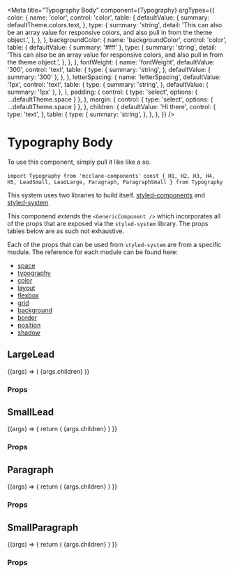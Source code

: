 
<Meta
  title="Typography Body"
  component={Typography}
  argTypes={{
    color: {
      name: 'color',
      control: 'color',
      table: {
        defaultValue: {
          summary: defaultTheme.colors.text,
        },
        type: {
          summary: 'string',
          detail:
            'This can also be an array value for responsive colors, and also pull in from the theme object.',
        },
      },
    },
    backgroundColor: {
      name: 'backgroundColor',
      control: 'color',
      table: {
        defaultValue: { summary: '#fff' },
        type: {
          summary: 'string',
          detail:
            'This can also be an array value for responsive colors, and also pull in from the theme object.',
        },
      },
    },
    fontWeight: {
      name: 'fontWeight',
      defaultValue: '300',
      control: 'text',
      table: {
        type: {
          summary: 'string',
        },
        defaultValue: { summary: '300' },
      },
    },
    letterSpacing: {
      name: 'letterSpacing',
      defaultValue: '1px',
      control: 'text',
      table: {
        type: {
          summary: 'string',
        },
        defaultValue: { summary: '1px' },
      },
    },
    padding: {
      control: { type: 'select', options: { ...defaultTheme.space } },
    },
    margin: {
      control: { type: 'select', options: { ...defaultTheme.space } },
    },
    children: {
      defaultValue: 'Hi there',
      control: {
        type: 'text',
      },
      table: {
        type: {
          summary: 'string',
        },
      },
    },
  }}
/>

# Typography Body

To use this component, simply pull it like like a so.

`import Typography from 'mcclane-components'`
`const { H1, H2, H3, H4, H5, LeadSmall, LeadLarge, Paragraph, ParagraphSmall } from Typography`

This system uses two libraries to build itself. [styled-components](https://styled-components.com/) and [styled-system](https://styled-system.com/)

This componend _extends_ the `<GenericComponent />` which incorporates all of the props that are exposed via the `styled-system` library. The props tables below are as such not exhaustive.

Each of the props that can be used from `styled-system` are from a specific module. The reference for each module can be found here:

- [space](https://styled-system.com/table#space)
- [typography](https://styled-system.com/table#typography)
- [color](https://styled-system.com/table#color)
- [layout](https://styled-system.com/table#layout)
- [flexbox](https://styled-system.com/table#flexbox)
- [grid](https://styled-system.com/table#grid)
- [background](https://styled-system.com/table#background)
- [border](https://styled-system.com/table#border)
- [position](https://styled-system.com/table#position)
- [shadow](https://styled-system.com/table#shadow)

## LargeLead

<Preview>
  <Story name="LargeLead">
    {(args) => (
      <Typography.LargeLead {...args}>{args.children}</Typography.LargeLead>
    )}
  </Story>
</Preview>

### Props

<Props story="LargeLead" />

## SmallLead

<Preview>
  <Story name="SmallLead">
    {(args) => {
      return (
        <Typography.SmallLead {...args}>{args.children}</Typography.SmallLead>
      )
    }}
  </Story>
</Preview>

### Props

<Props story="SmallLead" />

## Paragraph

<Preview>
  <Story name="Paragraph">
    {(args) => {
      return (
        <Typography.Paragraph {...args}>{args.children}</Typography.Paragraph>
      )
    }}
  </Story>
</Preview>

### Props

<Props story="Paragraph" />

## SmallParagraph

<Preview>
  <Story name="SmallParagraph">
    {(args) => {
      return (
        <Typography.SmallParagraph {...args}>
          {args.children}
        </Typography.SmallParagraph>
      )
    }}
  </Story>
</Preview>

### Props

<Props story="SmallParagraph" />
